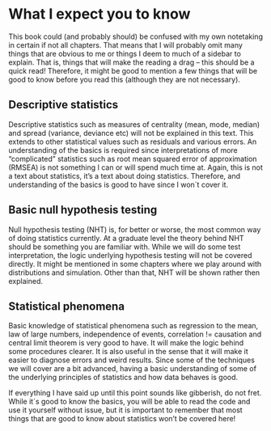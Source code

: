 # What I expect you to know 

This book could (and probably should) be confused with my own notetaking in certain if not all chapters. That means that I will probably omit many things that are obvious to me or things I deem to much of a sidebar to explain. That is, things that will make the reading a drag – this should be a quick read! Therefore, it might be good to mention a few things that will be good to know before you read this (although they are not necessary).

## Descriptive statistics 

Descriptive statistics such as measures of centrality (mean, mode, median) and spread (variance, deviance etc) will not be explained in this text.  This extends to other statistical values such as residuals and various errors. An understanding of the basics is required since interpretations of more “complicated” statistics such as root mean squared error of approximation (RMSEA) is not something I can or will spend much time at. Again, this is not a text about statistics, it’s a text about doing statistics. Therefore, and understanding of the basics is good to have since I won´t cover it. 

## Basic null hypothesis testing 

Null hypothesis testing (NHT) is, for better or worse, the most common way of doing statistics currently. At a graduate level the theory behind NHT should be something you are familiar with. While we will do some test interpretation, the logic underlying hypothesis testing will not be covered directly. It might be mentioned in some chapters where we play around with distributions and simulation. Other than that, NHT will be shown rather then explained.  

## Statistical phenomena 

Basic knowledge of statistical phenomena such as regression to the mean, law of large numbers, independence of events, correlation != causation and central limit theorem is very good to have. It will make the logic behind some procedures clearer. It is also useful in the sense that it will make it easier to diagnose errors and weird results. Since some of the techniques we will cover are a bit advanced, having a basic understanding of some of the underlying principles of statistics and how data behaves is good. 

If everything I have said up until this point sounds like gibberish, do not fret. While it´s good to know the basics, you will be able to read the code and use it yourself without issue, but it is important to remember that most things that are good to know about statistics won’t be covered here! 